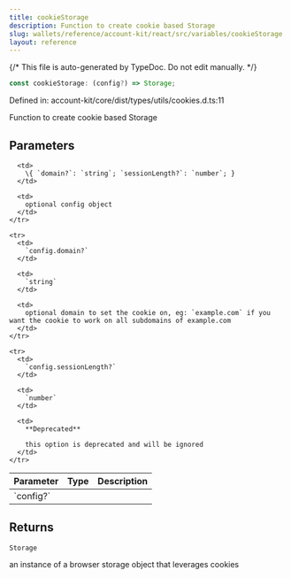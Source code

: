 ```yaml
---
title: cookieStorage
description: Function to create cookie based Storage
slug: wallets/reference/account-kit/react/src/variables/cookieStorage
layout: reference
---
```


{/* This file is auto-generated by TypeDoc. Do not edit manually. */}

```ts
const cookieStorage: (config?) => Storage;
```

Defined in: account-kit/core/dist/types/utils/cookies.d.ts:11

Function to create cookie based Storage

## Parameters

<table>
  <thead>
    <tr>
      <th align="left">Parameter</th>
      <th align="left">Type</th>
      <th align="left">Description</th>
    </tr>
  </thead>

  <tbody>
    <tr>
      <td>
        `config?`
      </td>

      <td>
        \{ `domain?`: `string`; `sessionLength?`: `number`; }
      </td>

      <td>
        optional config object
      </td>
    </tr>

    <tr>
      <td>
        `config.domain?`
      </td>

      <td>
        `string`
      </td>

      <td>
        optional domain to set the cookie on, eg: `example.com` if you want the cookie to work on all subdomains of example.com
      </td>
    </tr>

    <tr>
      <td>
        `config.sessionLength?`
      </td>

      <td>
        `number`
      </td>

      <td>
        **Deprecated**

        this option is deprecated and will be ignored
      </td>
    </tr>

  </tbody>
</table>

## Returns

`Storage`

an instance of a browser storage object that leverages cookies
